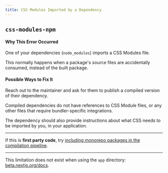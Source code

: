 ```yaml
---
title: CSS Modules Imported by a Dependency
---
```


## `css-modules-npm`

#### Why This Error Occurred

One of your dependencies (`node_modules`) imports a CSS Modules file.

This normally happens when a package's source files are accidentally consumed,
instead of the built package.

#### Possible Ways to Fix It

Reach out to the maintainer and ask for them to publish a compiled version of
their dependency.

Compiled dependencies do not have references to CSS Module files, or any other
files that require bundler-specific integrations.

The dependency should also provide instructions about what CSS needs to be
imported by you, in your application.

---

If this is **first party code**, try
[including monorepo packages in the compilation pipeline](/docs/advanced-features/compiler#module-transpilation).

---

This limitation does not exist when using the `app` directory: [beta.nextjs.org/docs](https://beta.nextjs.org/docs).
